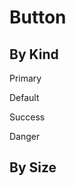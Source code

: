 

<Meta of={ButtonStories} />

# Button

## By Kind

<div style={{ padding: '3rem' }} className="dark:bg-slate-940 bg-white">
  <p className="text-slate-500 dark:text-white">Primary</p>
  <div className="align-center flex gap-1">
    <Story of={ButtonStories.PrimarySolid} />
    <Story of={ButtonStories.PrimarySolidWithIcon} />
    <Story of={ButtonStories.PrimarySolidOnlyIcon} />
    <Story of={ButtonStories.PrimarySolidLoading} />
    <Story of={ButtonStories.PrimarySolidWithShortcut} />
    <Story of={ButtonStories.PrimaryOutlined} />
    <Story of={ButtonStories.PrimaryOutlinedWithIcon} />
    <Story of={ButtonStories.PrimaryOutlinedOnlyIcon} />
    <Story of={ButtonStories.PrimaryOutlinedLoading} />
    <Story of={ButtonStories.PrimaryOutlinedWithShortcut} />
    <Story of={ButtonStories.PrimaryDisabled} />
  </div>
  <p className="text-slate-500 dark:text-white">Default</p>
  <div className="align-center flex gap-1">
    <Story of={ButtonStories.DefaultSolid} />
    <Story of={ButtonStories.DefaultSolidWithIcon} />
    <Story of={ButtonStories.DefaultSolidOnlyIcon} />
    <Story of={ButtonStories.DefaultSolidLoading} />
    <Story of={ButtonStories.DefaultSolidWithShortcut} />
    <Story of={ButtonStories.DefaultOutlined} />
    <Story of={ButtonStories.DefaultOutlinedWithIcon} />
    <Story of={ButtonStories.DefaultOutlinedOnlyIcon} />
    <Story of={ButtonStories.DefaultOutlinedLoading} />
    <Story of={ButtonStories.DefaultOutlinedWithShortcut} />
    <Story of={ButtonStories.DefaultDisabled} />
  </div>
  <p className="text-slate-500 dark:text-white">Success</p>
  <div className="align-center flex gap-1">
    <Story of={ButtonStories.SuccessSolid} />
    <Story of={ButtonStories.SuccessSolidWithIcon} />
    <Story of={ButtonStories.SuccessSolidOnlyIcon} />
    <Story of={ButtonStories.SuccessSolidLoading} />
    <Story of={ButtonStories.SuccessSolidWithShortcut} />
    <Story of={ButtonStories.SuccessOutlined} />
    <Story of={ButtonStories.SuccessOutlinedWithIcon} />
    <Story of={ButtonStories.SuccessOutlinedOnlyIcon} />
    <Story of={ButtonStories.SuccessOutlinedLoading} />
    <Story of={ButtonStories.SuccessOutlinedWithShortcut} />
    <Story of={ButtonStories.SuccessDisabled} />
  </div>
  <p className="text-slate-500 dark:text-white">Danger</p>
  <div className="align-center flex gap-1">
    <Story of={ButtonStories.DangerSolid} />
    <Story of={ButtonStories.DangerSolidWithIcon} />
    <Story of={ButtonStories.DangerSolidOnlyIcon} />
    <Story of={ButtonStories.DangerSolidLoading} />
    <Story of={ButtonStories.DangerSolidWithShortcut} />
    <Story of={ButtonStories.DangerOutlined} />
    <Story of={ButtonStories.DangerOutlinedWithIcon} />
    <Story of={ButtonStories.DangerOutlinedOnlyIcon} />
    <Story of={ButtonStories.DangerOutlinedLoading} />
    <Story of={ButtonStories.DangerOutlinedWithShortcut} />
    <Story of={ButtonStories.DangerDisabled} />
  </div>
</div>

## By Size

<div
  style={{ padding: '3rem' }}
  className="dark:bg-slate-940 flex items-center justify-center gap-1 bg-white"
>
  <Story of={ButtonStories.SmallSize} />
  <Story of={ButtonStories.RegularSize} />
  <Story of={ButtonStories.LargeSize} />
</div>
